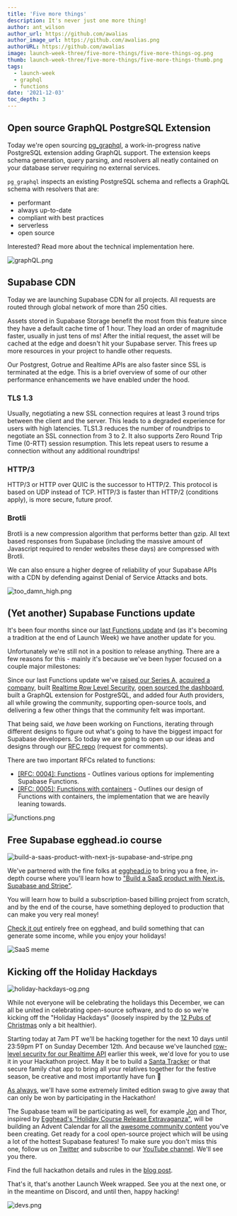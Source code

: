 ```yaml
---
title: 'Five more things'
description: It's never just one more thing!
author: ant_wilson
author_url: https://github.com/awalias
author_image_url: https://github.com/awalias.png
authorURL: https://github.com/awalias
image: launch-week-three/five-more-things/five-more-things-og.png
thumb: launch-week-three/five-more-things/five-more-things-thumb.png
tags:
  - launch-week
  - graphql
  - functions
date: '2021-12-03'
toc_depth: 3
---
```


## Open source GraphQL PostgreSQL Extension

Today we're open sourcing [pg_graphql](https://github.com/supabase/pg_graphql), a work-in-progress native PostgreSQL extension adding GraphQL support. The extension keeps schema generation, query parsing, and resolvers all neatly contained on your database server requiring no external services.

`pg_graphql` inspects an existing PostgreSQL schema and reflects a GraphQL schema with resolvers that are:

- performant
- always up-to-date
- compliant with best practices
- serverless
- open source

Interested? Read more about the technical implementation here.

![graphQL.png](/images/blog/launch-week-three/five-more-things/graphQL.png)

## Supabase CDN

Today we are launching Supabase CDN for all projects. All requests are routed through global network of more than 250 cities.

Assets stored in Supabase Storage benefit the most from this feature since they have a default cache time of 1 hour. They load an order of magnitude faster, usually in just tens of ms! After the initial request, the asset will be cached at the edge and doesn't hit your Supabase server. This frees up more resources in your project to handle other requests.

Our Postgrest, Gotrue and Realtime APIs are also faster since SSL is terminated at the edge. This is a brief overview of some of our other performance enhancements we have enabled under the hood.

### TLS 1.3

Usually, negotiating a new SSL connection requires at least 3 round trips between the client and the server. This leads to a degraded experience for users with high latencies. TLS1.3 reduces the number of roundtrips to negotiate an SSL connection from 3 to 2. It also supports Zero Round Trip Time (0-RTT) session resumption. This lets repeat users to resume a connection without any additional roundtrips!

### HTTP/3

HTTP/3 or HTTP over QUIC is the successor to HTTP/2. This protocol is based on UDP instead of TCP. HTTP/3 is faster than HTTP/2 (conditions apply), is more secure, future proof.

### Brotli

Brotli is a new compression algorithm that performs better than gzip. All text based responses from Supabase (including the massive amount of Javascript required to render websites these days) are compressed with Brotli.

We can also ensure a higher degree of reliability of your Supabase APIs with a CDN by defending against Denial of Service Attacks and bots.

![too_damn_high.png](/images/blog/launch-week-three/five-more-things/too_damn_high.png)

## (Yet another) Supabase Functions update

It's been four months since our [last Functions update](https://supabase.com/blog/supabase-functions-updates) and (as it's becoming a tradition at the end of Launch Week) we have another update for you.

Unfortunately we're still not in a position to release anything. There are a few reasons for this - mainly it's because we've been hyper focused on a couple major milestones:

Since our last Functions update we've [raised our Series A,](https://supabase.com/blog/supabase-series-a) [acquired a company](https://supabase.com/blog/supabase-acquires-logflare), built [Realtime Row Level Security](https://supabase.com/blog/realtime-row-level-security-in-postgresql), [open sourced the dashboard](https://supabase.com/blog/supabase-studio), built a GraphQL extension for PostgreSQL, and added four Auth providers, all while growing the community, supporting open-source tools, and delivering a few other things that the community felt was important.

That being said, we _have_ been working on Functions, iterating through different designs to figure out what's going to have the biggest impact for Supabase developers. So today we are going to open up our ideas and designs through our [RFC repo](https://github.com/supabase/rfcs) (request for comments).

There are two important RFCs related to functions:

- [[RFC: 0004]: Functions](https://github.com/supabase/rfcs/blob/rfc/functions/rfc/0004-functions.md) - Outlines various options for implementing Supabase Functions.
- [[RFC: 0005]: Functions with containers](https://github.com/supabase/rfcs/pull/5) - Outlines our design of Functions with containers, the implementation that we are heavily leaning towards.

![functions.png](/images/blog/launch-week-three/five-more-things/functions.png)

## Free Supabase egghead.io course

![build-a-saas-product-with-next-js-supabase-and-stripe.png](/images/blog/launch-week-three/five-more-things/build-a-saas-product-with-next-js-supabase-and-stripe.png)

We've partnered with the fine folks at [egghead.io](http://egghead.io) to bring you a free, in-depth course where you'll learn how to ["Build a SaaS product with Next.js, Supabase and Stripe"](https://egghead.io/courses/build-a-saas-product-with-next-js-supabase-and-stripe-61f2bc20).

You will learn how to build a subscription-based billing project from scratch, and by the end of the course, have something deployed to production that can make you very real money!

[Check it out](https://egghead.io/courses/build-a-saas-product-with-next-js-supabase-and-stripe-61f2bc20) entirely free on egghead, and build something that can generate some income, while you enjoy your holidays!

![SaaS meme](/images/blog/launch-week-three/five-more-things/saas-meme.png)

## Kicking off the Holiday Hackdays

![holiday-hackdays-og.png](/images/blog/launch-week-three/five-more-things/holiday-hackdays-og.png)

While not everyone will be celebrating the holidays this December, we can all be united in celebrating open-source software, and to do so we're kicking off the "Holiday Hackdays" (loosely inspired by the [12 Pubs of Christmas](https://www.irelandbeforeyoudie.com/12-pubs-of-christmas-rules-tips-everything-you-need-for-a-great-night/) only a bit healthier).

Starting today at 7am PT we'll be hacking together for the next 10 days until 23:59pm PT on Sunday December 12th. And because we've launched [row-level security for our Realtime API](https://supabase.com/blog/realtime-row-level-security-in-postgresql) earlier this week, we'd love for you to use it in your Hackathon project. May it be to build a [Santa Tracker](https://www.freecodecamp.org/news/create-your-own-santa-tracker-with-gatsby-and-react-leaflet/) or that secure family chat app to bring all your relatives together for the festive season, be creative and most importantly have fun 🥳

[As always](https://supabase.com/blog/hacktoberfest-hackathon-winners-2021#the-prizes), we'll have some extremely limited edition swag to give away that can only be won by participating in the Hackathon!

The Supabase team will be participating as well, for example [Jon](https://twitter.com/_dijonmusters) and Thor, inspired by [Egghead's "Holiday Course Release Extravaganza"](https://egghead.io/20-days), will be building an Advent Calendar for all the [awesome community content](https://supabase.com/blog/community-day#new-tutorials-and-integration-guides) you've been creating. Get ready for a cool open-source project which will be using a lot of the hottest Supabase features! To make sure you don't miss this one, follow us on [Twitter](https://twitter.com/supabase) and subscribe to our [YouTube channel](https://www.youtube.com/supabase). We'll see you there.

Find the full hackathon details and rules in the [blog post](https://supabase.com/blog/supabase-holiday-hackdays-hackathon).

That's it, that's another Launch Week wrapped. See you at the next one, or in the meantime on Discord, and until then, happy hacking!

![devs.png](/images/blog/launch-week-three/five-more-things/devs.png)
